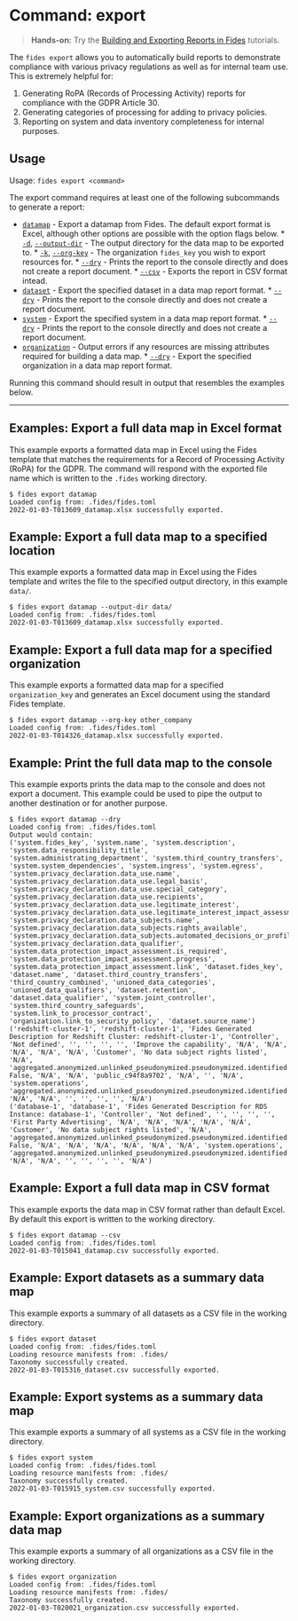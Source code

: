 
# Command: export

> **Hands-on:** Try the [Building and Exporting Reports in Fides](#LINK) tutorials.

The ```fides export``` allows you to automatically build reports to demonstrate compliance with various privacy regulations as well as for internal team use.
This is extremely helpful for:

1. Generating RoPA (Records of Processing Activity) reports for compliance with the GDPR Article 30.
2. Generating categories of processing for adding to privacy policies.
3. Reporting on system and data inventory completeness for internal purposes.

## Usage
Usage: ```fides export <command>```

The export command requires at least one of the following subcommands to generate a report:

* <span class="nx-absolute -nx-mt-20" id="datamap"></span>[```datamap```](#datamap) - Export a datamap from Fides. The default export format is Excel, although other options are possible with the option flags below.
        * <span class="nx-absolute -nx-mt-20" id="d"></span>[```-d```](#d), [```--output-dir```](#d)  - The output directory for the data map to be exported to.
        * <span class="nx-absolute -nx-mt-20" id="k"></span>[```-k```](#k), [```--org-key```](#k)  - The organization ```fides_key``` you wish to export resources for.
        * <span class="nx-absolute -nx-mt-20" id="dry"></span>[```--dry```](#dry) - Prints the report to the console directly and does not create a report document.
        * <span class="nx-absolute -nx-mt-20" id="csv"></span>[```--csv```](#csv) - Exports the report in CSV format intead.
* <span class="nx-absolute -nx-mt-20" id="dataset"></span>[```dataset```](#dataset) - Export the specified dataset in a data map report format.
        * <span class="nx-absolute -nx-mt-20" id="dry"></span>[```--dry```](#dry) - Prints the report to the console directly and does not create a report document.
* <span class="nx-absolute -nx-mt-20" id="system"></span>[```system```](#system) - Export the specified system in a data map report format.
        * <span class="nx-absolute -nx-mt-20" id="dry"></span>[```--dry```](#dry) - Prints the report to the console directly and does not create a report document.
* <span class="nx-absolute -nx-mt-20" id="organization"></span>[```organization```](#organization) - Output errors if any resources are missing attributes required for building a data map.
        * <span class="nx-absolute -nx-mt-20" id="dry"></span>[```--dry```](#dry) - Export the specified organization in a data map report format.

Running this command should result in output that resembles the examples below.

---

## Examples: Export a full data map in Excel format
This example exports a formatted data map in Excel using the Fides template that matches the requirements for a Record of Processing Activity (RoPA) for the GDPR.
The command will respond with the exported file name which is written to the ```.fides``` working directory.

```console
$ fides export datamap
Loaded config from: .fides/fides.toml
2022-01-03-T013609_datamap.xlsx successfully exported.
```

## Example: Export a full data map to a specified location
This example exports a formatted data map in Excel using the Fides template and writes the file to the specified output directory, in this example ```data/```.

```console
$ fides export datamap --output-dir data/
Loaded config from: .fides/fides.toml
2022-01-03-T013609_datamap.xlsx successfully exported.
```

## Example: Export a full data map for a specified organization
This example exports a formatted data map for a specified ```organization_key``` and generates an Excel document using the standard Fides template.

```console
$ fides export datamap --org-key other_company
Loaded config from: .fides/fides.toml
2022-01-03-T014326_datamap.xlsx successfully exported.
```

## Example: Print the full data map to the console
This example exports prints the data map to the console and does not export a document. This example could be used to pipe the output to another destination or for another purpose.

```console
$ fides export datamap --dry
Loaded config from: .fides/fides.toml
Output would contain:
('system.fides_key', 'system.name', 'system.description', 'system.data_responsibility_title', 'system.administrating_department', 'system.third_country_transfers', 'system.system_dependencies', 'system.ingress', 'system.egress', 'system.privacy_declaration.data_use.name', 'system.privacy_declaration.data_use.legal_basis', 'system.privacy_declaration.data_use.special_category', 'system.privacy_declaration.data_use.recipients', 'system.privacy_declaration.data_use.legitimate_interest', 'system.privacy_declaration.data_use.legitimate_interest_impact_assessment', 'system.privacy_declaration.data_subjects.name', 'system.privacy_declaration.data_subjects.rights_available', 'system.privacy_declaration.data_subjects.automated_decisions_or_profiling', 'system.privacy_declaration.data_qualifier', 'system.data_protection_impact_assessment.is_required', 'system.data_protection_impact_assessment.progress', 'system.data_protection_impact_assessment.link', 'dataset.fides_key', 'dataset.name', 'dataset.third_country_transfers', 'third_country_combined', 'unioned_data_categories', 'unioned_data_qualifiers', 'dataset.retention', 'dataset.data_qualifier', 'system.joint_controller', 'system.third_country_safeguards', 'system.link_to_processor_contract', 'organization.link_to_security_policy', 'dataset.source_name')
('redshift-cluster-1', 'redshift-cluster-1', 'Fides Generated Description for Redshift Cluster: redshift-cluster-1', 'Controller', 'Not defined', '', '', '', '', 'Improve the capability', 'N/A', 'N/A', 'N/A', 'N/A', 'N/A', 'Customer', 'No data subject rights listed', 'N/A', 'aggregated.anonymized.unlinked_pseudonymized.pseudonymized.identified', False, 'N/A', 'N/A', 'public_c94f8a9702', 'N/A', '', 'N/A', 'system.operations', 'aggregated.anonymized.unlinked_pseudonymized.pseudonymized.identified', 'N/A', 'N/A', '', '', '', '', 'N/A')
('database-1', 'database-1', 'Fides Generated Description for RDS Instance: database-1', 'Controller', 'Not defined', '', '', '', '', 'First Party Advertising', 'N/A', 'N/A', 'N/A', 'N/A', 'N/A', 'Customer', 'No data subject rights listed', 'N/A', 'aggregated.anonymized.unlinked_pseudonymized.pseudonymized.identified', False, 'N/A', 'N/A', 'N/A', 'N/A', 'N/A', 'N/A', 'system.operations', 'aggregated.anonymized.unlinked_pseudonymized.pseudonymized.identified', 'N/A', 'N/A', '', '', '', '', 'N/A')
```
## Example: Export a full data map in CSV format
This example exports the data map in CSV format rather than default Excel. By default this export is written to the working directory.

```console
$ fides export datamap --csv
Loaded config from: .fides/fides.toml
2022-01-03-T015041_datamap.csv successfully exported.
```

## Example: Export datasets as a summary data map
This example exports a summary of all datasets as a CSV file in the working directory.

```console
$ fides export dataset
Loaded config from: .fides/fides.toml
Loading resource manifests from: .fides/
Taxonomy successfully created.
2022-01-03-T015316_dataset.csv successfully exported.
```

## Example: Export systems as a summary data map
This example exports a summary of all systems as a CSV file in the working directory.

```console
$ fides export system
Loaded config from: .fides/fides.toml
Loading resource manifests from: .fides/
Taxonomy successfully created.
2022-01-03-T015915_system.csv successfully exported.
```

## Example: Export organizations as a summary data map
This example exports a summary of all organizations as a CSV file in the working directory.

```console
$ fides export organization
Loaded config from: .fides/fides.toml
Loading resource manifests from: .fides/
Taxonomy successfully created.
2022-01-03-T020021_organization.csv successfully exported.
```